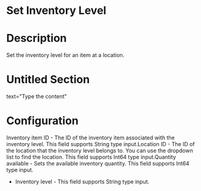 ﻿# Set Inventory Level

# Description

Set the inventory level for an item at a location.

# Untitled Section

text="Type the content"

# Configuration

Inventory item ID - The ID of the inventory item associated with the inventory level. This field supports String type input.Location ID - The ID of the location that the inventory level belongs to. You can use the dropdown list to find the location. This field supports Int64 type input.Quantity available - Sets the available inventory quantity. This field supports Int64 type input.





* Inventory level - This field supports String type input.
